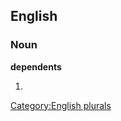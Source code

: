 
==English==

===Noun===
'''dependents'''

# {{plural of|[[dependent]]}}

[[Category:English plurals]]